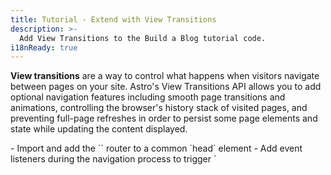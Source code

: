 ```yaml
---
title: Tutorial - Extend with View Transitions
description: >-
  Add View Transitions to the Build a Blog tutorial code.
i18nReady: true
---
```



**View transitions** are a way to control what happens when visitors navigate between pages on your site. Astro's View Transitions API allows you to add optional navigation features including smooth page transitions and animations, controlling the browser's history stack of visited pages, and preventing full-page refreshes in order to persist some page elements and state while updating the content displayed.

<PreCheck>
  - Import and add the `<ViewTransitions />` router to a common `head` element
  - Add event listeners during the navigation process to trigger `<script>`s when needed
  - Add page transition animations using transition directives
  - Opt out of client-side routing for an individual page link
</PreCheck>

## Prerequisites

You will need **an existing Astro project with a common base layout or `<Head />` component**.

This tutorial uses the [Build a Blog tutorial's finished project](https://github.com/withastro/blog-tutorial-demo) to demonstrate adding view transitions (client-side routing) to an existing Astro project. You can fork and use that codebase locally, or complete the tutorial in the browser by [editing the blog tutorial's code in StackBlitz](https://stackblitz.com/github/withastro/blog-tutorial-demo/tree/complete?file=src%2Fpages%2Findex.astro).

You can instead follow these steps with your own Astro project, but you will need to adjust the instructions for your codebase.

We recommend using our sample project to complete this short tutorial first. Then, you can use what you have learned to create view transitions in your own project.

## Build a Blog Tutorial Code

In the [Build a Blog introductory tutorial](/en/tutorial/0-introduction/), you learned about Astro's [built-in file-based routing](/en/guides/routing/#static-routes): any `.astro`, `.md`, or `.mdx` file anywhere within the `src/pages/` folder automatically became a new page on your site.

To navigate between these pages, you used the standard HTML `<a>` element. For example, to create a link to your About page, you added `<a href="/about/">About</a>` to your page header. When a visitor to your site clicked that link, the browser refreshed and loaded a new page with entirely new content.

## Full-page navigation vs client-side routing (SPA mode)

When a browser refreshes and loads a new page, there is no continuity between the old page and the new page. During client-side routing, a new page is displayed without a full-page browser refresh.

Client-side routing is a feature of single-page application (SPA) sites, where your entire site or app is "one page" of JavaScript whose content is updated based on visitor interaction.

Because each new page does not require a full browser refresh, client-side routing allows you to control page transitions in several ways. **Persistent elements**, such as a common page header, do not have to be entirely rerendered on the screen. The transition from one page to another can appear much smoother. And, state can be preserved, allowing you to transfer values from one page to the next, or even keep a video playing as your visitors navigate pages!

There are times when you will want or need a full-page browser refresh. For example, when a link takes a visitor to a `.pdf` document, you will need the browser to load that new page from the server. Even with view transitions enabled in your Astro project, you will be able to specify how the browser should navigate both by default and on a per-link basis, even opting out of client-side routing entirely.

Read more about [Astro's view transitions](/en/guides/view-transitions/) in our guide, or dive into the instructions below to extend the blog with view transitions.

<Box icon="question-mark">
### Test your knowledge

1. Adding view transitions to my astro site...

    <MultipleChoice>
      <Option>
        Requires more than 2 lines of code to implement site-wide by default
      </Option>
      <Option isCorrect>
        Changes the default type of page navigation on a page that contains the `<ViewTransitions />` router in its `<head>`
      </Option>
      <Option>
        Does not add back accessibility features normally provided by the browser, such as route announcement and respect for `prefers-reduced-motion`
      </Option>
    </MultipleChoice>

2. Which is **not** a benefit of Astro's view transitions?

    <MultipleChoice>
      <Option isCorrect>
         Sending some additional JavaScript to the browser for client-side routing
      </Option>
      <Option>
        The option to persist individual elements and components as a visitor visits a new page
      </Option>
      <Option>
        Controlling which kind of navigation to use on a per-link basis
      </Option>
    </MultipleChoice>

3. The view transitions router...
    <MultipleChoice>
      <Option>
        Requires me to use a UI framework such as React
      </Option>
      <Option>
        Is not ready for production sites
      </Option>
      <Option isCorrect>
        Includes fallback behavior for browsers that do not yet fully support view transitions
      </Option>
    </MultipleChoice>

</Box>

## Extending the blog tutorial with view transitions

The steps below show you how to extend the final product of the Build a Blog tutorial by adding client-side routing to enhance page transitions.

### Upgrade dependencies

1. Upgrade to the latest version of Astro, and upgrade all integrations to their latest versions by running the following commands in your terminal:

    <PackageManagerTabs>
      <Fragment slot="npm">
      ```shell
      # Upgrade to Astro v4.x
      npm install astro@latest

      # Example: upgrade the blog tutorial Preact integration
      npm install @astrojs/preact@latest
      ```
      </Fragment>
      <Fragment slot="pnpm">
      ```shell
      # Upgrade to Astro v4.x
      pnpm add astro@latest

    # Example: upgrade the blog tutorial Preact integration
      pnpm add @astrojs/preact@latest
      ```
      </Fragment>
      <Fragment slot="yarn">
      ```shell
      # Upgrade to Astro v4.x
      yarn add astro@latest

    # Example: upgrade the blog tutorial Preact integration
      yarn add @astrojs/preact@latest
      ```
      </Fragment>
    </PackageManagerTabs>

    :::tip
    If you are using your own project, then be sure to update any dependencies you have installed. The example blog tutorial codebase only uses the Preact integration.
    :::

### Add the `<ViewTransitions />` router

2. Import and add the `<ViewTransitions />` component to the `<head>` of your page layout.

    In the Blog tutorial example, the `<head>` element is found in `src/layouts/BaseLayout.astro`. The `ViewTransitions` router must be first imported into the component's frontmatter. Then, add the routing component inside the `<head>` element.

    ```astro title="src/layouts/BaseLayout.astro" ins={2,15}
    ---
    import { ViewTransitions } from "astro:transitions";
    import Header from "../components/Header.astro";
    import Footer from "../components/Footer.astro";
    import "../styles/global.css";
    const { pageTitle } = Astro.props;
    ---
    <html lang="en">
      <head>
        <meta charset="utf-8" />
        <link rel="icon" type="image/svg+xml" href="/favicon.svg" />
        <meta name="viewport" content="width=device-width" />
        <meta name="generator" content={Astro.generator} />
        <title>{pageTitle}</title>
        <ViewTransitions />
      </head>
      <body>
        <Header />
        <h1>{pageTitle}</h1>
        <slot />
        <Footer />
        <script>
          import "../scripts/menu.js";
        </script>
      </body>
    </html>
    ```

    No other configuration is necessary to enable Astro's default client-side navigation! Astro will create default page animations based on the similarities between the old and new page, and will also provide fallback behavior for unsupported browsers.

3. Navigate between pages in your site preview.

    View your site preview **at a large screen size, such as desktop mode**. As you move between pages on your site, notice that the old page content appears to fade out as the new page content fades in. Use the [view transitions guide](/en/guides/view-transitions/) to add custom behavior if you are not satisfied with the defaults.

    View your site preview **at a smaller screen size**, and try to use the hamburger menu to navigate between pages. Notice that your menu will no longer work after the first page load.

### Update scripts

With view transitions, some scripts may no longer re-run after page navigation like they do with full-page browser refreshes. There are several [events during client-side routing that you can listen for](/en/guides/view-transitions/#lifecycle-events), and fire events when they occur. The scripts in your project will now need to hook into two events to run at the right time during page navigation: [`astro:page-load`](/en/guides/view-transitions/#astropage-load) and [`astro:after-swap`](/en/guides/view-transitions/#astroafter-swap).

4. Make the script controlling the `<Hamburger />` mobile menu component available after navigating to a new page.

     To make your mobile menu interactive after navigating to a new page, add the following code that listens for the `astro:page-load` event which runs at the end of page navigation, and in response, runs the existing script to make the hamburger menu function when clicked:

    ```js title="src/scripts/menu.js" ins={1,5}
    document.addEventListener('astro:page-load', () => {
      document.querySelector('.hamburger').addEventListener('click', () => {
        document.querySelector('.nav-links').classList.toggle('expanded');
      });
    });
    ```

5. Make the script controlling the theme toggle available after page navigation.

    The `<script>` that controls the light/dark theme toggle is located in the `<ThemeIcon />` component. For the theme toggle to continue to function on every page, remove the `is:inline` attribute from the script and add the same event listener as in the previous example so that `astro:page-load` event can trigger your existing function.

    Update the existing script tag so that your function runs in response to the `astro:page-load` event, making your theme toggle interactive after the new page is fully loaded and visible to the user:

    ```astro title="src/components/ThemeIcon.astro" ins={8,38} del="is:inline"
    ---
    ---
    <button id="themeToggle"> /* ... */ </button>

    <style> /* ... */ </style>

    <script is:inline>
      document.addEventListener('astro:page-load', () => {
        const theme = (() => {
          if (typeof localStorage !== "undefined" && localStorage.getItem("theme")) {
            return localStorage.getItem("theme");
          }
          if (window.matchMedia("(prefers-color-scheme: dark)").matches) {
            return "dark";
          }
          return "light";
        })();

        if (theme === "light") {
          document.documentElement.classList.remove("dark");
        } else {
          document.documentElement.classList.add("dark");
        }

        window.localStorage.setItem("theme", theme);

        const handleToggleClick = () => {
          const element = document.documentElement;
          element.classList.toggle("dark");

          const isDark = element.classList.contains("dark");
          localStorage.setItem("theme", isDark ? "dark" : "light");
        };

        document
          .getElementById("themeToggle")
          .addEventListener("click", handleToggleClick);
      });
    </script>
    ```
    Now, the theme toggle is interactive on every page when using the `<ViewTransitions />` router, after the page has finished loading.

6. Check for theme earlier to prevent flashing in dark mode.

    The theme toggle works on every page, but its script is loaded at the end of the navigation process, **after the new page has fully loaded in the browser**. There may be a flash of the light theme version of the site before this theme toggle script runs and checks which theme it should use on the page.

    To check for, and if necessary set, dark mode earlier in the navigation process, create a function that will run in response to the `astro:after-swap` event. The following function to check the browser's `localStorage` for dark theme will run **immediately after the new page has replaced the old page**, before the DOM elements are painted to the screen.

    Add this new script to the `<ThemeIcon />` component, in addition to the script that controls the theme toggle.

    ```astro title="src/components/ThemeIcon.astro" ins={3-9}
    <script> ... <script>

    <script>
      document.addEventListener('astro:after-swap', () => {
        localStorage.theme === 'dark'
        ? document.documentElement.classList.add("dark")
        : document.documentElement.classList.add("light");
      });
    </script>
    ```

    Now, every page change **that uses the `<ViewTransitions />` router for client-side navigation** (and therefore access to the `astro:after-swap` event) will be able to detect `theme: dark` from the browser's `localStorage` and update the current page accordingly before the page is rendered for the viewer.

    <Box icon="question-mark">
      ### Test your knowledge

      Which is the correct order of events after a visitor clicks a link to go to a new page during client-side navigation?

          <MultipleChoice>
            <Option>
              1. `astro:after-swap`
              2. `astro:page-load`
              3. the new page is visible
            </Option>
            <Option isCorrect>
              1. `astro:after-swap`
              2. the new page is visible
              3. `astro:page-load`
            </Option>
            <Option>
              1. `astro:page-load`
              2. the new page is visible
              3. `astro:after-swap`
            </Option>
          </MultipleChoice>


      </Box>

### Customize Transition animations

7. Change the default `fade` animation to a `slide` for the page title.

    With view transitions enabled, you currently have a small fade in and out set for all page transition animations. Astro also provides a built-in `slide` animation. To change the type of animation for a single element, add the `transition:animate=""` directive.

    For example, to make the page titles slide in instead of fade in, add `transition:animate="slide"` to the `<h1>` element in the BaseLayout:

    ```astro title="src/layouts/BaseLayout.astro" ins='transition:animate="slide"'
    ---
    import Header from "../components/Header.astro";
    import Footer from "../components/Footer.astro";
    import "../styles/global.css";
    import { ViewTransitions } from "astro:transitions";
    const { pageTitle } = Astro.props;
    ---

    <html lang="en">
      <head>
        <meta charset="utf-8" />
        <link rel="icon" type="image/svg+xml" href="/favicon.svg" />
        <meta name="viewport" content="width=device-width" />
        <meta name="generator" content={Astro.generator} />
        <title>{pageTitle}</title>
        <ViewTransitions />
      </head>
      <body>
        <Header />
        <h1 transition:animate="slide">{pageTitle}</h1>
        <slot />
        <Footer />
        <script>
          import "../scripts/menu.js";
        </script>
      </body>
    </html>
    ```

    In your browser preview, you will now see the page titles slide on to the screen, while other elements such as the body text continues to fade in and out.

    <Box icon="puzzle-piece">
      ### Try it yourself - Make the navigation links slide in

      Add an animation directive to make the `<div>` in `Navigation.astro` containing all the header links slide in on page navigation, following the [same steps as above](#customize-transition-animations).

      <details>
      <summary>Show me the code.</summary>
      ```astro title="src/components/Navigation.astro" ins='transition:animate="slide"'
      ---
      ---
      <div transition:animate="slide" class="nav-links">
        <a href="/">Home</a>
        <a href="/about/">About</a>
        <a href="/blog/">Blog</a>
        <a href="/tags/" >Tags</a>
      </div>
      ```
      </details>
    </Box>

    Check your browser preview and now both the page title and the header links will slide in on every page navigation.

8. Add a longer fade-in on your blog post descriptions.

    You can also customize Astro's built-in animations by importing them, then providing any CSS animation properties.

    For example, to make the description fade in slowly when you navigate to a blog post, import the `fade` animation in your layout for Markdown blog posts. Then, add the transition directive for Astro's `fade` with a duration of `2s`:

    ```astro title="src/layouts/MarkdownPostLayout.astro" ins={3} ins="transition:animate={fade({ duration: '2s' })}"
    ---
    import BaseLayout from "./BaseLayout.astro";
    import { fade } from "astro:transitions";
    const { frontmatter } = Astro.props;
    ---

    <BaseLayout pageTitle={frontmatter.title}>
      <p>{frontmatter.pubDate.slice(0, 10)}</p>
      <p transition:animate={fade({ duration: '2s' })} ><em>{frontmatter.description}</em></p>
      <p>Written by: {frontmatter.author}</p>
      <img src={frontmatter.image.url} width="300" alt={frontmatter.image.alt} />
      <slot />
    </BaseLayout>
    ```
    Navigate to any blog post in your browser preview, and you will see the description fade in slower than the rest of the text.

    <ReadMore>Read more about the different [transition directives](/en/guides/view-transitions/#transition-directives) and [customizing animations](/en/guides/view-transitions/#customizing-animations).</ReadMore>

### Force a full browser reload for some links

9. Prevent client-side routing and instead require the browser to reload when navigating to your About page.

    Sometimes you will want a full browser reload when visitors click a certain link. For example, you may be linking to a page that does not also use the `<ViewTransitions />` router, or to a file directly such as a `.pdf`.

    To make it so that your browser refreshes every time you click the navigation link to go to your About page, add the `transition:reload` directive to the `<a>` tag in your `<Navigation />` component. This will override the `<ViewTransitions />` router entirely, and any of the view transition animations, for this one link.

     ```astro title="src/components/Navigation.astro" ins='transition:reload'
      ---
      ---
      <div transition:animate="slide" class="nav-links">
        <a href="/">Home</a>
        <a href="/about/" transition:reload>About</a>
        <a href="/blog/">Blog</a>
        <a href="/tags/">Tags</a>
      </div>
      ```

    Now, when you click the navigation link to your About page, no animations will occur. The page links and title will not slide in, and the page content will not fade in when you navigate to your About page **using this link**.

10. Add a link to your About page from your author name in your Markdown layout for blog posts.

    `transition:reload` only triggers a full browser refresh when going to a new page **from the link it is added to**. It does not control all instances of navigating to your About page.

    In your `<MarkdownPostLayout />` component, add a link to your About page on your author name:

    ```astro title="src/layouts/MarkdownPostLayout.astro" ins='<a href="/about/">' ins="</a>"
    ---
    import BaseLayout from "./BaseLayout.astro";
    import { fade } from "astro:transitions";
    const { frontmatter } = Astro.props;
    ---

    <BaseLayout pageTitle={frontmatter.title}>
      <p>{frontmatter.pubDate.slice(0, 10)}</p>
      <p transition:animate={fade({ duration: '2s' })} ><em>{frontmatter.description}</em></p>
      <p>Written by: <a href="/about/">{frontmatter.author}</a></p>
      <img src={frontmatter.image.url} width="300" alt={frontmatter.image.alt} />
      <slot />
    </BaseLayout>
    ```

    If you visit any blog post in your browser preview, and then click on the linked author name to be taken to the About page, what does the page navigation look like?

    <p>
      When a visitor clicks a link to the About page from an individual blog post, the page title and header navigation links <Spoiler>slide in across the screen</Spoiler> because <Spoiler>the `transition:reload` directive is not set on these links.</Spoiler>
    </p>

There is still so much more to explore! See our [full View Transitions Guide](/en/guides/view-transitions/) for more things you can do with view transitions.

For the full example of the blog tutorial using view transitions, see the [View Transitions branch](https://github.com/withastro/blog-tutorial-demo/tree/view-transitions) of the tutorial repo.
